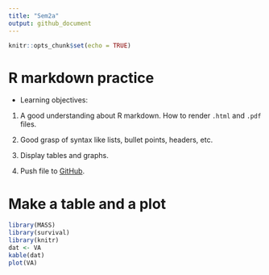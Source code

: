 ```yaml
---
title: "Sem2a"
output: github_document
---
```


```r
knitr::opts_chunk$set(echo = TRUE)
```

# R markdown practice

* Learning objectives:

1. A good understanding about R markdown. How to render `.html` and `.pdf` files. 

2. Good grasp of syntax like lists, bullet points, headers, etc.

3. Display tables and graphs.

4. Push file to [GitHub](https://github.com/).

# Make a table and a plot

```r
library(MASS)
library(survival)
library(knitr)
dat <- VA
kable(dat)
plot(VA)
```




